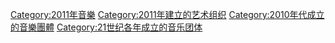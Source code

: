 {{Commons cat|Musical groups established in 2011}}
{{Cat topic in year|topic=成立的音樂團體|year=2011}}

[[Category:2011年音樂|Category:2011年音樂]]
[[Category:2011年建立的艺术组织|Category:2011年建立的艺术组织]]
[[Category:2010年代成立的音樂團體|Category:2010年代成立的音樂團體]]
[[Category:21世纪各年成立的音乐团体|Category:21世纪各年成立的音乐团体]]